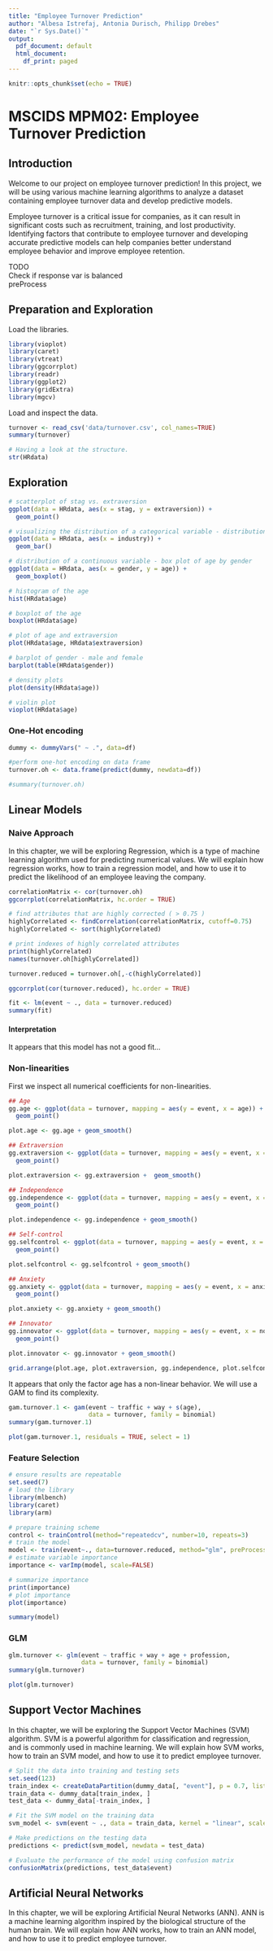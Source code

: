 ```yaml
---
title: "Employee Turnover Prediction"
author: "Albesa Istrefaj, Antonia Durisch, Philipp Drebes"
date: "`r Sys.Date()`"
output:
  pdf_document: default
  html_document:
    df_print: paged
---
```


```r
knitr::opts_chunk$set(echo = TRUE)
```

# MSCIDS MPM02: Employee Turnover Prediction

## Introduction

Welcome to our project on employee turnover prediction! In this project, we will be using various machine learning algorithms to analyze a dataset containing employee turnover data and develop predictive models.

Employee turnover is a critical issue for companies, as it can result in significant costs such as recruitment, training, and lost productivity. Identifying factors that contribute to employee turnover and developing accurate predictive models can help companies better understand employee behavior and improve employee retention.

TODO\
Check if response var is balanced\
preProcess

## Preparation and Exploration

Load the libraries.

```r
library(vioplot)
library(caret)
library(vtreat)
library(ggcorrplot)
library(readr)
library(ggplot2)
library(gridExtra)
library(mgcv)
```

Load and inspect the data.

```r
turnover <- read_csv('data/turnover.csv', col_names=TRUE)
summary(turnover)

# Having a look at the structure.
str(HRdata)
```

## Exploration

```r
# scatterplot of stag vs. extraversion
ggplot(data = HRdata, aes(x = stag, y = extraversion)) +
  geom_point()

# visualizing the distribution of a categorical variable - distribution of industry
ggplot(data = HRdata, aes(x = industry)) +
  geom_bar()

# distribution of a continuous variable - box plot of age by gender
ggplot(data = HRdata, aes(x = gender, y = age)) +
  geom_boxplot()

# histogram of the age
hist(HRdata$age)

# boxplot of the age
boxplot(HRdata$age)

# plot of age and extraversion
plot(HRdata$age, HRdata$extraversion)

# barplot of gender - male and female
barplot(table(HRdata$gender))

# density plots
plot(density(HRdata$age))

# violin plot
vioplot(HRdata$age)
```

### One-Hot encoding

```r
dummy <- dummyVars(" ~ .", data=df)

#perform one-hot encoding on data frame
turnover.oh <- data.frame(predict(dummy, newdata=df))

#summary(turnover.oh)
```

## Linear Models

### Naive Approach

In this chapter, we will be exploring Regression, which is a type of machine learning algorithm used for predicting numerical values. We will explain how regression works, how to train a regression model, and how to use it to predict the likelihood of an employee leaving the company.

```r
correlationMatrix <- cor(turnover.oh)
ggcorrplot(correlationMatrix, hc.order = TRUE)

# find attributes that are highly corrected ( > 0.75 )
highlyCorrelated <- findCorrelation(correlationMatrix, cutoff=0.75)
highlyCorrelated <- sort(highlyCorrelated)

# print indexes of highly correlated attributes
print(highlyCorrelated)
names(turnover.oh[highlyCorrelated])

turnover.reduced = turnover.oh[,-c(highlyCorrelated)]

ggcorrplot(cor(turnover.reduced), hc.order = TRUE)
```

```r
fit <- lm(event ~ ., data = turnover.reduced)
summary(fit)
```

#### Interpretation

It appears that this model has not a good fit...

### Non-linearities

First we inspect all numerical coefficients for non-linearities.

```r

## Age
gg.age <- ggplot(data = turnover, mapping = aes(y = event, x = age)) + 
  geom_point()

plot.age <- gg.age + geom_smooth()

## Extraversion
gg.extraversion <- ggplot(data = turnover, mapping = aes(y = event, x = extraversion)) + 
  geom_point()

plot.extraversion <- gg.extraversion +  geom_smooth()

## Independence
gg.independence <- ggplot(data = turnover, mapping = aes(y = event, x = independ)) + 
  geom_point()

plot.independence <- gg.independence + geom_smooth()

## Self-control
gg.selfcontrol <- ggplot(data = turnover, mapping = aes(y = event, x = selfcontrol)) + 
  geom_point()

plot.selfcontrol <- gg.selfcontrol + geom_smooth()

## Anxiety
gg.anxiety <- ggplot(data = turnover, mapping = aes(y = event, x = anxiety)) + 
  geom_point()

plot.anxiety <- gg.anxiety + geom_smooth()

## Innovator
gg.innovator <- ggplot(data = turnover, mapping = aes(y = event, x = novator)) + 
  geom_point()

plot.innovator <- gg.innovator + geom_smooth()

grid.arrange(plot.age, plot.extraversion, gg.independence, plot.selfcontrol, plot.anxiety, plot.innovator, ncol=2)
```

It appears that only the factor age has a non-linear behavior. We will use a GAM to find its complexity.

```r
gam.turnover.1 <- gam(event ~ traffic + way + s(age), 
                      data = turnover, family = binomial)
summary(gam.turnover.1)

plot(gam.turnover.1, residuals = TRUE, select = 1)
```

### Feature Selection

```r
# ensure results are repeatable
set.seed(7)
# load the library
library(mlbench)
library(caret)
library(arm)

# prepare training scheme
control <- trainControl(method="repeatedcv", number=10, repeats=3)
# train the model
model <- train(event~., data=turnover.reduced, method="glm", preProcess="scale", trControl=control)
# estimate variable importance
importance <- varImp(model, scale=FALSE)

# summarize importance
print(importance)
# plot importance
plot(importance)

summary(model)
```

### GLM

```r
glm.turnover <- glm(event ~ traffic + way + age + profession, 
                    data = turnover, family = binomial)
summary(glm.turnover)

plot(glm.turnover)
```

## Support Vector Machines

In this chapter, we will be exploring the Support Vector Machines (SVM) algorithm. SVM is a powerful algorithm for classification and regression, and is commonly used in machine learning. We will explain how SVM works, how to train an SVM model, and how to use it to predict employee turnover.

```r
# Split the data into training and testing sets
set.seed(123)
train_index <- createDataPartition(dummy_data[, "event"], p = 0.7, list = FALSE)
train_data <- dummy_data[train_index, ]
test_data <- dummy_data[-train_index, ]

# Fit the SVM model on the training data
svm_model <- svm(event ~ ., data = train_data, kernel = "linear", scale = TRUE, cost = 10)

# Make predictions on the testing data
predictions <- predict(svm_model, newdata = test_data)

# Evaluate the performance of the model using confusion matrix
confusionMatrix(predictions, test_data$event)
```

## Artificial Neural Networks

In this chapter, we will be exploring Artificial Neural Networks (ANN). ANN is a machine learning algorithm inspired by the biological structure of the human brain. We will explain how ANN works, how to train an ANN model, and how to use it to predict employee turnover.

```r

```
